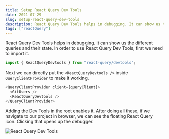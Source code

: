 ```yaml
---
title: Setup React Query Dev Tools
date: 2021-07-29
slug: setup-react-query-dev-tools
description: React Query Dev Tools helps in debugging. It can show us the different queries and their state.
tags: ["reactQuery"]
---
```



React Query Dev Tools helps in debugging. It can show us the different queries and their state. In order to use React Query Dev Tools, first we need to import it.

```javascript
import { ReactQueryDevtools } from "react-query/devtools";
```

Next we can directly put the `<ReactQueryDevtools />` inside `QueryClientProvider` to make it working.

```javascript
<QueryClientProvider client={queryClient}>
  <GitUsers />
  <ReactQueryDevtools />
</QueryClientProvider>
```

Adding the Dev Tools in the root enables it. After doing all these, if we navigate to our project in browser, we can see the floating React Query icon. Clicking that opens up the debugger.

<Image src={imageReactQueryDevTools} alt="React Query Dev Tools" />
